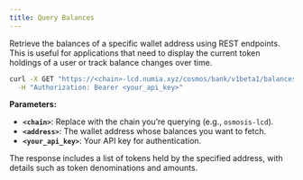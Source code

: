 ```yaml
---
title: Query Balances
---
```


Retrieve the balances of a specific wallet address using REST endpoints. This is useful for applications that need to display the current token holdings of a user or track balance changes over time.

```bash
curl -X GET "https://<chain>-lcd.numia.xyz/cosmos/bank/v1beta1/balances/<address>" \
  -H "Authorization: Bearer <your_api_key>"
```

**Parameters:**
- **`<chain>`**: Replace with the chain you’re querying (e.g., `osmosis-lcd`).
- **`<address>`**: The wallet address whose balances you want to fetch.
- **`<your_api_key>`**: Your API key for authentication.

The response includes a list of tokens held by the specified address, with details such as token denominations and amounts.

